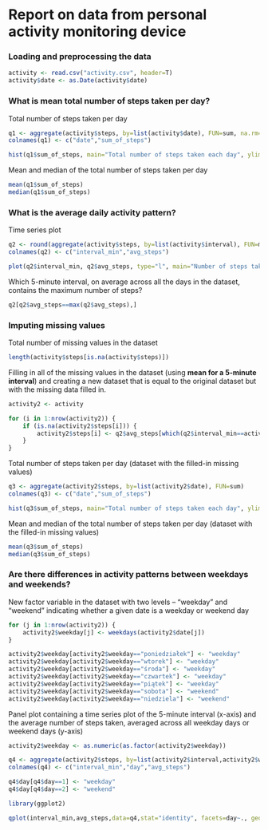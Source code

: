 # Report on data from personal activity monitoring device

### Loading and preprocessing the data

```r
activity <- read.csv("activity.csv", header=T)
activity$date <- as.Date(activity$date)
```

### What is mean total number of steps taken per day?

Total number of steps taken per day

```r
q1 <- aggregate(activity$steps, by=list(activity$date), FUN=sum, na.rm=T)
colnames(q1) <- c("date","sum_of_steps")

hist(q1$sum_of_steps, main="Total number of steps taken each day", ylim=c(0,30), xlab="")
```

Mean and median of the total number of steps taken per day

```r
mean(q1$sum_of_steps)
median(q1$sum_of_steps)
```

### What is the average daily activity pattern?

Time series plot 

```r
q2 <- round(aggregate(activity$steps, by=list(activity$interval), FUN=mean, na.rm=T),3)
colnames(q2) <- c("interval_min","avg_steps")

plot(q2$interval_min, q2$avg_steps, type="l", main="Number of steps taken, averaged across all days", xlab="interval (min)", ylab="average number of steps")
```

Which 5-minute interval, on average across all the days in the dataset, contains the maximum number of steps?

```r
q2[q2$avg_steps==max(q2$avg_steps),]
```

### Imputing missing values

Total number of missing values in the dataset

```r
length(activity$steps[is.na(activity$steps)])
```

Filling in all of the missing values in the dataset (using **mean for a 5-minute interval**) and creating a new dataset that is equal to the original dataset but with the missing data filled in.

```r
activity2 <- activity

for (i in 1:nrow(activity2)) {
    if (is.na(activity2$steps[i])) {
        activity2$steps[i] <- q2$avg_steps[which(q2$interval_min==activity2$interval[i])]
    }
}
```

Total number of steps taken per day (dataset with the filled-in missing values)

```r
q3 <- aggregate(activity2$steps, by=list(activity2$date), FUN=sum)
colnames(q3) <- c("date","sum_of_steps")

hist(q3$sum_of_steps, main="Total number of steps taken each day", ylim=c(0,40), xlab="")
```

Mean and median of the total number of steps taken per day (dataset with the filled-in missing values)

```r
mean(q3$sum_of_steps)
median(q3$sum_of_steps)
```

### Are there differences in activity patterns between weekdays and weekends?

New factor variable in the dataset with two levels – “weekday” and “weekend” indicating whether a given date is a weekday or weekend day

```r
for (j in 1:nrow(activity2)) {
    activity2$weekday[j] <- weekdays(activity2$date[j])
}

activity2$weekday[activity2$weekday=="poniedziałek"] <- "weekday"
activity2$weekday[activity2$weekday=="wtorek"] <- "weekday"
activity2$weekday[activity2$weekday=="środa"] <- "weekday"
activity2$weekday[activity2$weekday=="czwartek"] <- "weekday"
activity2$weekday[activity2$weekday=="piątek"] <- "weekday"
activity2$weekday[activity2$weekday=="sobota"] <- "weekend"
activity2$weekday[activity2$weekday=="niedziela"] <- "weekend"
```

Panel plot containing a time series plot of the 5-minute interval (x-axis) and the average number of steps taken, averaged across all weekday days or weekend days (y-axis)

```r
activity2$weekday <- as.numeric(as.factor(activity2$weekday))

q4 <- aggregate(activity2$steps, by=list(activity2$interval,activity2$weekday), FUN=mean)
colnames(q4) <- c("interval_min","day","avg_steps")

q4$day[q4$day==1] <- "weekday"
q4$day[q4$day==2] <- "weekend"

library(ggplot2)

qplot(interval_min,avg_steps,data=q4,stat="identity", facets=day~., geom="line", ylab="Average number of steps", xlab="Interval (min)")
```
